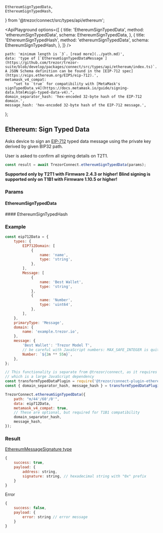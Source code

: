 
    EthereumSignTypedData,
    EthereumSignTypedHash,
} from '@trezor/connect/src/types/api/ethereum';


<ApiPlayground
    options={[
        {
            title: 'EthereumSignTypedData',
            method: 'ethereumSignTypedData',
            schema: EthereumSignTypedData,
        },
        {
            title: 'EthereumSignTypedHash',
            method: 'ethereumSignTypedData',
            schema: EthereumSignTypedHash,
        },
    ]}
/>

    path: 'minimum length is `3`. [read more](../path.md)',
    data: 'type of [`EthereumSignTypedDataMessage`](https://github.com/trezor/trezor-suite/blob/develop/packages/connect/src/types/api/ethereum/index.ts)`. A JSON Schema definition can be found in the [EIP-712 spec](https://eips.ethereum.org/EIPS/eip-712).',
    metamask_v4_compat:
        "set to `true` for compatibility with [MetaMask's signTypedData_v4](https://docs.metamask.io/guide/signing-data.html#sign-typed-data-v4).",
    domain_separator_hash: 'hex-encoded 32-byte hash of the EIP-712 domain.',
    message_hash: 'hex-encoded 32-byte hash of the EIP-712 message.',
};

## Ethereum: Sign Typed Data

Asks device to sign an [EIP-712](https://eips.ethereum.org/EIPS/eip-712) typed data message using the private key derived by given BIP32 path.

User is asked to confirm all signing details on T2T1.

```javascript
const result = await TrezorConnect.ethereumSignTypedData(params);
```

<Callout type="warning">**Supported only by T2T1 with Firmware 2.4.3 or higher!**</Callout>
<Callout type="warning">
    **Blind signing is supported only on T1B1 with Firmware 1.10.5 or higher!**
</Callout>

### Params

#### EthereumSignTypedData

<ParamsTable schema={EthereumSignTypedData} descriptions={paramDescriptions} />
#### EthereumSignTypedHash

<ParamsTable schema={EthereumSignTypedHash} descriptions={paramDescriptions} />

### Example

```javascript
const eip712Data = {
    types: {
        EIP712Domain: [
            {
                name: 'name',
                type: 'string',
            },
        ],
        Message: [
            {
                name: 'Best Wallet',
                type: 'string',
            },
            {
                name: 'Number',
                type: 'uint64',
            },
        ],
    },
    primaryType: 'Message',
    domain: {
        name: 'example.trezor.io',
    },
    message: {
        'Best Wallet': 'Trezor Model T',
        // be careful with JavaScript numbers: MAX_SAFE_INTEGER is quite low
        Number: `${2n ** 55n}`,
    },
};

// This functionality is separate from @trezor/connect, as it requires @metamask/eth-sig-utils,
// which is a large JavaScript dependency
const transformTypedDataPlugin = require('@trezor/connect-plugin-ethereum');
const { domain_separator_hash, message_hash } = transformTypedDataPlugin(eip712Data, true);

TrezorConnect.ethereumSignTypedData({
    path: "m/44'/60'/0'",
    data: eip712Data,
    metamask_v4_compat: true,
    // These are optional, but required for T1B1 compatibility
    domain_separator_hash,
    message_hash,
});
```

### Result

[EthereumMessageSignature type](https://github.com/trezor/trezor-suite/blob/develop/packages/protobuf/src/messages.ts)

```javascript
{
    success: true,
    payload: {
        address: string,
        signature: string, // hexadecimal string with "0x" prefix
    }
}
```

Error

```javascript
{
    success: false,
    payload: {
        error: string // error message
    }
}
```

